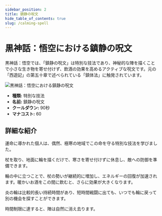 ```yaml
---
sidebar_position: 2
title: 鎮静の呪文
hide_table_of_contents: true
slug: /calming-spell
---
```


# 黒神話：悟空における鎮静の呪文

黒神話：悟空では、「鎮静の呪文」は特別な技法であり、神秘的な陣を描くことで小さな生き物を寄せ付けず、飲酒の効果を高めるアクティブな呪文です。元の「西遊記」の第五十章で述べられている「鎮体法」に触発されています。

<img
    src="https://image.informedainews.com/bsjwq4eiizq6id3vsjollyggl11tia4.gif"
    alt="黒神話：悟空における鎮静の呪文"
/>

- **種類:** 特別な技法
- **名前:** 鎮静の呪文
- **クールダウン:** 90秒
- **マナコスト:** 60

## 詳細な紹介

運命に導かれた個人は、偶然、極寒の地域でこの命を守る特別な技法を学びました。

杖を取り、地面に輪を描くだけで、寒さを寄せ付けずに休息し、敵への防御を準備できます。

輪の中に立つことで、杖の勢いが継続的に増加し、エネルギーの回復が加速されます。暖かいお酒をこの間に飲むと、さらに効果が大きくなります。

炎の輪は比較的長い持続時間があり、短時間戦闘に出ても、いつでも輪に戻って別の機会を探すことができます。

時間制限に達すると、陣は自然に消え去ります。
